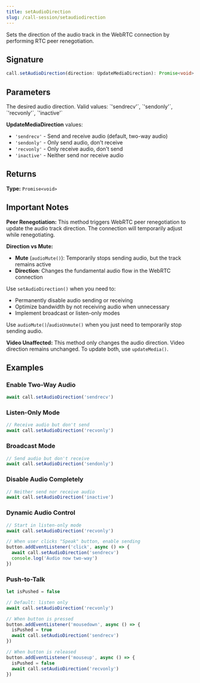 ```yaml
---
title: setAudioDirection
slug: /call-session/setaudiodirection
---
```



Sets the direction of the audio track in the WebRTC connection by performing RTC peer renegotiation.

## Signature

```typescript
call.setAudioDirection(direction: UpdateMediaDirection): Promise<void>
```

## Parameters

<APIField name="direction" type="UpdateMediaDirection" required>
  The desired audio direction. Valid values: `'sendrecv'`, `'sendonly'`, `'recvonly'`, `'inactive'`
</APIField>

**UpdateMediaDirection** values:
- `'sendrecv'` - Send and receive audio (default, two-way audio)
- `'sendonly'` - Only send audio, don't receive
- `'recvonly'` - Only receive audio, don't send
- `'inactive'` - Neither send nor receive audio

## Returns

**Type:** `Promise<void>`

## Important Notes

**Peer Renegotiation:** This method triggers WebRTC peer renegotiation to update the audio track direction. The connection will temporarily adjust while renegotiating.

**Direction vs Mute:**
- **Mute** (`audioMute()`): Temporarily stops sending audio, but the track remains active
- **Direction**: Changes the fundamental audio flow in the WebRTC connection

Use `setAudioDirection()` when you need to:
- Permanently disable audio sending or receiving
- Optimize bandwidth by not receiving audio when unnecessary
- Implement broadcast or listen-only modes

Use `audioMute()`/`audioUnmute()` when you just need to temporarily stop sending audio.

**Video Unaffected:** This method only changes the audio direction. Video direction remains unchanged. To update both, use `updateMedia()`.

## Examples

### Enable Two-Way Audio

```typescript
await call.setAudioDirection('sendrecv')
```

### Listen-Only Mode

```typescript
// Receive audio but don't send
await call.setAudioDirection('recvonly')
```

### Broadcast Mode

```typescript
// Send audio but don't receive
await call.setAudioDirection('sendonly')
```

### Disable Audio Completely

```typescript
// Neither send nor receive audio
await call.setAudioDirection('inactive')
```

### Dynamic Audio Control

```typescript
// Start in listen-only mode
await call.setAudioDirection('recvonly')

// When user clicks "Speak" button, enable sending
button.addEventListener('click', async () => {
  await call.setAudioDirection('sendrecv')
  console.log('Audio now two-way')
})
```

### Push-to-Talk

```typescript
let isPushed = false

// Default: listen only
await call.setAudioDirection('recvonly')

// When button is pressed
button.addEventListener('mousedown', async () => {
  isPushed = true
  await call.setAudioDirection('sendrecv')
})

// When button is released
button.addEventListener('mouseup', async () => {
  isPushed = false
  await call.setAudioDirection('recvonly')
})
```
